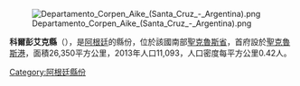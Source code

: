 [[Image:Departamento_Corpen_Aike_(Santa_Cruz_-_Argentina).png|right]]

'''科爾彭艾克縣'''（{{lang-es|Departamento Corpen Aike}}），是[[阿根廷|阿根廷]]的縣份，位於該國南部[[聖克魯斯省_(阿根廷)|聖克魯斯省]]，首府設於[[聖克魯斯港|聖克魯斯港]]，面積26,350平方公里，2013年人口11,093，人口密度每平方公里0.42人。

{{coord|50|01|07|S|68|31|12|W|source:kolossus-eswiki|display=title}}

{{Argentina-geo-stub}}
[[Category:阿根廷縣份|Category:阿根廷縣份]]